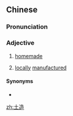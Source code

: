 ==Chinese==
{{zh-forms}}

===Pronunciation===
{{zh-pron
|m=tǔzào
|c=tou2 zou6
|cat=a
}}

===Adjective===
{{zh-adj}}

# {{lb|zh|attributive}} [[homemade]]
# {{lb|zh|attributive}} [[locally]] [[manufactured]]

====Synonyms====
* {{zh-l|土製}}

[[zh:土造]]